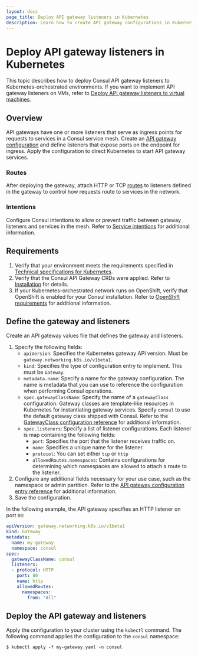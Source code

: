 ```yaml
---
layout: docs
page_title: Deploy API gateway listeners in Kubernetes
description: Learn how to create API gateway configurations in Kubernetes that enable you to instantiate gateway instances.
---
```


# Deploy API gateway listeners in Kubernetes

This topic describes how to deploy Consul API gateway listeners to Kubernetes-orchestrated environments. If you want to implement API gateway listeners on VMs, refer to [Deploy API gateway listeners to virtual machines](/consul/docs/connect/gateways/api-gateway/deploy/listeners-vms).

## Overview

API gateways have one or more listeners that serve as ingress points for requests to services in a Consul service mesh. Create an [API gateway configuration](/consul/docs/connect/gateways/api-gateway/configuration/gateway) and define listeners that expose ports on the endpoint for ingress. Apply the configuration to direct Kubernetes to start API gateway services. 

### Routes

After deploying the gateway, attach HTTP or TCP [routes](/consul/docs/connect/gateways/api-gateway/configuration/routes) to listeners defined in the gateway to control how requests route to services in the network.

### Intentions

Configure Consul intentions to allow or prevent traffic between gateway listeners and services in the mesh. Refer to [Service intentions](/consul/docs/connect/intentions) for additional information. 


## Requirements

1. Verify that your environment meets the requirements specified in [Technical specifications for Kubernetes](/consul/docs/connect/gateways/api-gateway/tech-specs).
1. Verify that the Consul API Gateway CRDs were applied. Refer to [Installation](/consul/docs/connect/gateways/api-gateway/install-k8s) for details.
1. If your Kubernetes-orchestrated network runs on OpenShift, verify that OpenShift is enabled for your Consul installation. Refer to [OpenShift requirements](/consul/docs/connect/gateways/api-gateway/tech-specs#openshift-requirements) for additional information. 

## Define the gateway and listeners

Create an API gateway values file that defines the gateway and listeners.

1. Specify the following fields:
    - `apiVersion`: Specifies the Kubernetes gateway API version. Must be `gateway.networking.k8s.io/v1beta1`.
    - `kind`: Specifies the type of configuration entry to implement. This must be `Gateway`. 
    - `metadata.name`:  Specify a name for the gateway configuration. The name is metadata that you can use to reference the configuration when performing Consul operations.
    - `spec.gatewayClassName`:  Specify the name of a `gatewayClass` configuration. Gateway classes are template-like resources in Kubernetes for instantiating gateway services. Specify `consul` to use the default gateway class shipped with Consul. Refer to the [GatewayClass configuration reference](/consul/docs/connect/gateways/api-gateway/configuration/gatewayclass) for additional information.
    - `spec.listeners`: Specify a list of listener configurations. Each listener is map containing the following fields:
      - `port`: Specifies the port that the listener receives traffic on.
      - `name`: Specifies a unique name for the listener.
      - `protocol`: You can set either `tcp` or `http` 
      - `allowedRoutes.namespaces`: Contains configurations for determining which namespaces are allowed to attach a route to the listener. 
1. Configure any additional fields necessary for your use case, such as the namespace or admin partition. Refer to the [API gateway configuration entry reference](/consul/docs/connect/gateways/api-gateway/configuration/gateway) for additional information.
1. Save the configuration.

In the following example, the API gateway specifies an HTTP listener on port `80`:

```yaml
apiVersion: gateway.networking.k8s.io/v1beta1
kind: Gateway
metadata:
  name: my-gateway
  namespace: consul
spec:
  gatewayClassName: consul
  listeners:
  - protocol: HTTP
    port: 80
    name: http
    allowedRoutes:
      namespaces:
        from: "All"
```


## Deploy the API gateway and listeners

Apply the configuration to your cluster using the `kubectl` command. The following command applies the configuration to the `consul` namespace:

```shell-session
$ kubectl apply -f my-gateway.yaml -n consul
```
